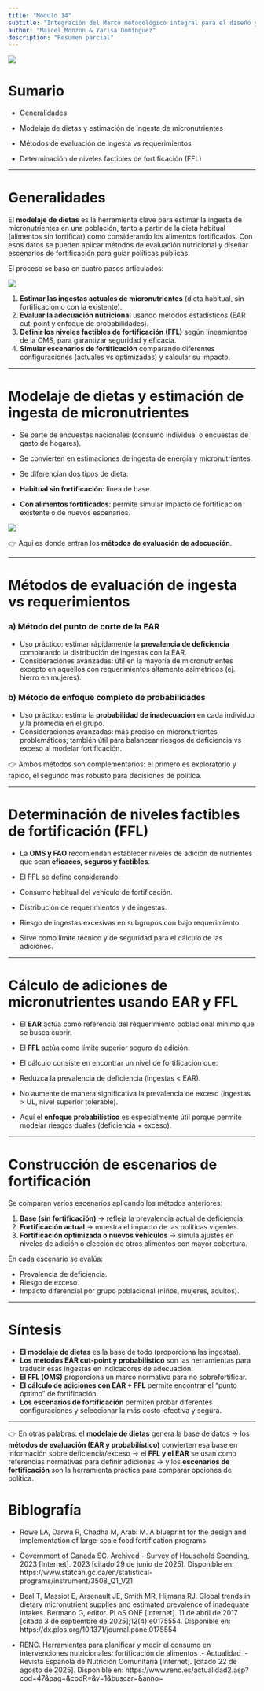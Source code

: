 ```yaml
---
title: "Módulo 14"
subtitle: "Integración del Marco metodológico integral para el diseño y evaluación de políticas de fortificación de alimentos"
author: "Maicel Monzon & Yarisa Domínguez"
description: "Resumen parcial"
---
```


![](/static/images/micro3.png){fig-align="center"}

# Sumario

-   Generalidades

-   Modelaje de dietas y estimación de ingesta de micronutrientes

-   Métodos de evaluación de ingesta vs requerimientos

-   Determinación de niveles factibles de fortificación (FFL)

------------------------------------------------------------------------

# Generalidades

El **modelaje de dietas** es la herramienta clave para estimar la ingesta de micronutrientes en una población, tanto a partir de la dieta habitual (alimentos sin fortificar) como considerando los alimentos fortificados. Con esos datos se pueden aplicar métodos de evaluación nutricional y diseñar escenarios de fortificación para guiar políticas públicas.

El proceso se basa en cuatro pasos articulados:

![](/static/images/modulo14a.png){fig-align="center"}

1.  **Estimar las ingestas actuales de micronutrientes** (dieta habitual, sin fortificación o con la existente).
2.  **Evaluar la adecuación nutricional** usando métodos estadísticos (EAR cut-point y enfoque de probabilidades).
3.  **Definir los niveles factibles de fortificación (FFL)** según lineamientos de la OMS, para garantizar seguridad y eficacia.
4.  **Simular escenarios de fortificación** comparando diferentes configuraciones (actuales vs optimizadas) y calcular su impacto.

------------------------------------------------------------------------

# Modelaje de dietas y estimación de ingesta de micronutrientes

-   Se parte de encuestas nacionales (consumo individual o encuestas de gasto de hogares).

-   Se convierten en estimaciones de ingesta de energía y micronutrientes.

-   Se diferencian dos tipos de dieta:

  -   **Habitual sin fortificación**: línea de base.
  -   **Con alimentos fortificados**: permite simular impacto de fortificación existente o de nuevos escenarios.

![](/static/images/modulo14b.png){fig-align="center"}

👉 Aquí es donde entran los **métodos de evaluación de adecuación**.

------------------------------------------------------------------------

# Métodos de evaluación de ingesta vs requerimientos

### a) **Método del punto de corte de la EAR**

-   Uso práctico: estimar rápidamente la **prevalencia de deficiencia** comparando la distribución de ingestas con la EAR.
-   Consideraciones avanzadas: útil en la mayoría de micronutrientes excepto en aquellos con requerimientos altamente asimétricos (ej. hierro en mujeres).

### b) **Método de enfoque completo de probabilidades**

-   Uso práctico: estima la **probabilidad de inadecuación** en cada individuo y la promedia en el grupo.
-   Consideraciones avanzadas: más preciso en micronutrientes problemáticos; también útil para balancear riesgos de deficiencia vs exceso al modelar fortificación.

👉 Ambos métodos son complementarios: el primero es exploratorio y rápido, el segundo más robusto para decisiones de política.

------------------------------------------------------------------------

# Determinación de niveles factibles de fortificación (FFL)

-   La **OMS y FAO** recomiendan establecer niveles de adición de nutrientes que sean **eficaces, seguros y factibles**.

-   El FFL se define considerando:

  -   Consumo habitual del vehículo de fortificación.
  -   Distribución de requerimientos y de ingestas.
  -   Riesgo de ingestas excesivas en subgrupos con bajo requerimiento.

-   Sirve como límite técnico y de seguridad para el cálculo de las adiciones.

------------------------------------------------------------------------

# Cálculo de adiciones de micronutrientes usando EAR y FFL

-   El **EAR** actúa como referencia del requerimiento poblacional mínimo que se busca cubrir.

-   El **FFL** actúa como límite superior seguro de adición.

-   El cálculo consiste en encontrar un nivel de fortificación que:

  -   Reduzca la prevalencia de deficiencia (ingestas \< EAR).
  -   No aumente de manera significativa la prevalencia de exceso (ingestas \> UL, nivel superior tolerable).

-   Aquí el **enfoque probabilístico** es especialmente útil porque permite modelar riesgos duales (deficiencia + exceso).

------------------------------------------------------------------------

# Construcción de escenarios de fortificación

Se comparan varios escenarios aplicando los métodos anteriores:

1.  **Base (sin fortificación)** → refleja la prevalencia actual de deficiencia.
2.  **Fortificación actual** → muestra el impacto de las políticas vigentes.
3.  **Fortificación optimizada o nuevos vehículos** → simula ajustes en niveles de adición o elección de otros alimentos con mayor cobertura.

En cada escenario se evalúa:

-   Prevalencia de deficiencia.
-   Riesgo de exceso.
-   Impacto diferencial por grupo poblacional (niños, mujeres, adultos).

------------------------------------------------------------------------

# **Síntesis**

-   **El modelaje de dietas** es la base de todo (proporciona las ingestas).
-   **Los métodos EAR cut-point y probabilístico** son las herramientas para traducir esas ingestas en indicadores de adecuación.
-   **El FFL (OMS)** proporciona un marco normativo para no sobrefortificar.
-   **El cálculo de adiciones con EAR + FFL** permite encontrar el “punto óptimo” de fortificación.
-   **Los escenarios de fortificación** permiten probar diferentes configuraciones y seleccionar la más costo-efectiva y segura.

------------------------------------------------------------------------

👉 En otras palabras: el **modelaje de dietas** genera la base de datos → los **métodos de evaluación (EAR y probabilístico)** convierten esa base en información sobre deficiencia/exceso → el **FFL y el EAR** se usan como referencias normativas para definir adiciones → y los **escenarios de fortificación** son la herramienta práctica para comparar opciones de política.

# Biblografía

-   Rowe LA, Darwa R, Chadha M, Arabi M. A blueprint for the design and implementation of large-scale food fortification programs.

-   Government of Canada SC. Archived - Survey of Household Spending, 2023 \[Internet\]. 2023 \[citado 29 de junio de 2025\]. Disponible en: https://www.statcan.gc.ca/en/statistical-programs/instrument/3508_Q1_V21

-   Beal T, Massiot E, Arsenault JE, Smith MR, Hijmans RJ. Global trends in dietary micronutrient supplies and estimated prevalence of inadequate intakes. Bermano G, editor. PLoS ONE \[Internet\]. 11 de abril de 2017 \[citado 3 de septiembre de 2025\];12(4):e0175554. Disponible en: https://dx.plos.org/10.1371/journal.pone.0175554

-   RENC. Herramientas para planificar y medir el consumo en intervenciones nutricionales: fortificación de alimentos .- Actualidad .- Revista Española de Nutrición Comunitaria \[Internet\]. \[citado 22 de agosto de 2025\]. Disponible en: https://www.renc.es/actualidad2.asp?cod=47&pag=&codR=&v=1&buscar=&anno=
